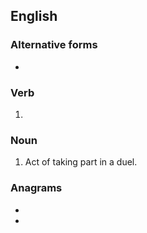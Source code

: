 ==English==

===Alternative forms===
* {{l|en|duelling}} {{qualifier|British}}

===Verb===
{{head|en|present participle}}

# {{present participle of|duel|lang=en|nocat=1}}

===Noun===
{{en-noun}}

# Act of taking part in a duel.

===Anagrams===
* {{l|en|eluding}}
* {{l|en|indulge}}